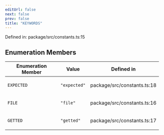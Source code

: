 ```yaml
---
editUrl: false
next: false
prev: false
title: "KEYWORDS"
---
```


Defined in: package/src/constants.ts:15

## Enumeration Members

<table>
<thead>
<tr>
<th>Enumeration Member</th>
<th>Value</th>
<th>Defined in</th>
</tr>
</thead>
<tbody>
<tr>
<td>

<a id="expected"></a> `EXPECTED`

</td>
<td>

`"expected"`

</td>
<td>

package/src/constants.ts:18

</td>
</tr>
<tr>
<td>

<a id="file"></a> `FILE`

</td>
<td>

`"file"`

</td>
<td>

package/src/constants.ts:16

</td>
</tr>
<tr>
<td>

<a id="getted"></a> `GETTED`

</td>
<td>

`"getted"`

</td>
<td>

package/src/constants.ts:17

</td>
</tr>
</tbody>
</table>
